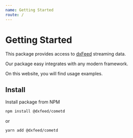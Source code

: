 ```yaml
---
name: Getting Started
route: /
---
```


# Getting Started

This package provides access to [dxFeed](https://www.dxfeed.com/) streaming data.

Our package easy integrates with any modern framework.

On this website, you will find usage examples.

## Install
Install package from NPM

```sh
npm install @dxfeed/cometd
```
or
```sh
yarn add @dxfeed/cometd
```
